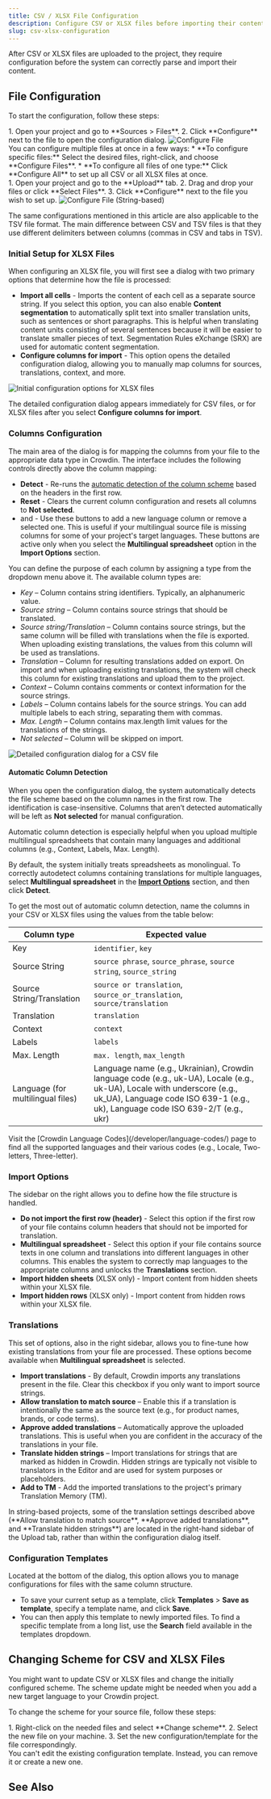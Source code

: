 ```yaml
---
title: CSV / XLSX File Configuration
description: Configure CSV or XLSX files before importing their contents
slug: csv-xlsx-configuration
---
```



After CSV or XLSX files are uploaded to the project, they require configuration before the system can correctly parse and import their content.

## File Configuration

To start the configuration, follow these steps:

<Tabs syncKey="projectType">
  <TabItem label="File-based project">
    <Steps>
      1. Open your project and go to **Sources > Files**.
      2. Click **Configure** next to the file to open the configuration dialog.
    </Steps>
    <Image src={csvFileConfigure} alt="Configure File" />
    <Aside type="tip">
      You can configure multiple files at once in a few ways:
      * **To configure specific files:** Select the desired files, right-click, and choose **Configure Files**.
      * **To configure all files of one type:** Click **Configure All** to set up all CSV or all XLSX files at once.
    </Aside>
  </TabItem>
  <TabItem label="String-based project">
    <Steps>
      1. Open your project and go to the **Upload** tab.
      2. Drag and drop your files or click **Select Files**.
      3. Click **Configure** next to the file you wish to set up.
    </Steps>
    <Image src={csvFileConfigureSb} alt="Configure File (String-based)" />
  </TabItem>
</Tabs>

The same configurations mentioned in this article are also applicable to the TSV file format. The main difference between CSV and TSV files is that they use different delimiters between columns (commas in CSV and tabs in TSV).

### Initial Setup for XLSX Files

When configuring an XLSX file, you will first see a dialog with two primary options that determine how the file is processed:

* **Import all cells** - Imports the content of each cell as a separate source string. If you select this option, you can also enable **Content segmentation** to automatically split text into smaller translation units, such as sentences or short paragraphs. This is helpful when translating content units consisting of several sentences because it will be easier to translate smaller pieces of text. Segmentation Rules eXchange (SRX) are used for automatic content segmentation.
* **Configure columns for import** - This option opens the detailed configuration dialog, allowing you to manually map columns for sources, translations, context, and more.

<Image src={xlsxInitialOptions} alt="Initial configuration options for XLSX files" />

The detailed configuration dialog appears immediately for CSV files, or for XLSX files after you select **Configure columns for import**.

### Columns Configuration

The main area of the dialog is for mapping the columns from your file to the appropriate data type in Crowdin. The interface includes the following controls directly above the column mapping:

* **Detect** - Re-runs the [automatic detection of the column scheme](#automatic-column-detection) based on the headers in the first row.
* **Reset** - Clears the current column configuration and resets all columns to **Not selected**.
* <Icon name="mdi:plus" class="inline-icon" /> and <Icon name="mdi:minus" class="inline-icon" /> - Use these buttons to add a new language column or remove a selected one. This is useful if your multilingual source file is missing columns for some of your project's target languages. These buttons are active only when you select the **Multilingual spreadsheet** option in the **Import Options** section.

You can define the purpose of each column by assigning a type from the dropdown menu above it. The available column types are:

* *Key* – Column contains string identifiers. Typically, an alphanumeric value.
* *Source string* – Column contains source strings that should be translated.
* *Source string/Translation* – Column contains source strings, but the same column will be filled with translations when the file is exported. When uploading existing translations, the values from this column will be used as translations.
* *Translation* – Column for resulting translations added on export. On import and when uploading existing translations, the system will check this column for existing translations and upload them to the project.
* *Context* – Column contains comments or context information for the source strings.
* *Labels* – Column contains labels for the source strings. You can add multiple labels to each string, separating them with commas.
* *Max. Length* – Column contains max.length limit values for the translations of the strings.
* *Not selected* – Column will be skipped on import.

<Image src={csvFileConfiguration} alt="Detailed configuration dialog for a CSV file" />

#### Automatic Column Detection

When you open the configuration dialog, the system automatically detects the file scheme based on the column names in the first row. The identification is case-insensitive. Columns that aren’t detected automatically will be left as **Not selected** for manual configuration.

Automatic column detection is especially helpful when you upload multiple multilingual spreadsheets that contain many languages and additional columns (e.g., Context, Labels, Max. Length).

By default, the system initially treats spreadsheets as monolingual. To correctly autodetect columns containing translations for multiple languages, select **Multilingual spreadsheet** in the [**Import Options**](#import-options) section, and then click **Detect**.

To get the most out of automatic column detection, name the columns in your CSV or XLSX files using the values from the table below:

| Column type                       | Expected value                                                                                                                                                                                              |
|-----------------------------------|-------------------------------------------------------------------------------------------------------------------------------------------------------------------------------------------------------------|
| Key                               | `identifier`, `key`                                                                                                                                                                                         |
| Source String                     | `source phrase`, `source_phrase`, `source string`, `source_string`                                                                                                                                          |
| Source String/Translation         | `source or translation`, `source_or_translation`, `source/translation`                                                                                                                                      |
| Translation                       | `translation`                                                                                                                                                                                               |
| Context                           | `context`                                                                                                                                                                                                   |
| Labels                            | `labels`                                                                                                                                                                                                    |
| Max. Length                       | `max. length`, `max_length`                                                                                                                                                                                 |
| Language (for multilingual files) | Language name (e.g., Ukrainian), Crowdin language code (e.g., uk-UA), Locale (e.g., uk-UA), Locale with underscore (e.g., uk_UA), Language code ISO 639-1 (e.g., uk), Language code ISO 639-2/T (e.g., ukr) |

<Aside type="tip">
  Visit the [Crowdin Language Codes](/developer/language-codes/) page to find all the supported languages and their various codes (e.g., Locale, Two-letters, Three-letter).
</Aside>

### Import Options

The sidebar on the right allows you to define how the file structure is handled.

* **Do not import the first row (header)** - Select this option if the first row of your file contains column headers that should not be imported for translation.
* **Multilingual spreadsheet** - Select this option if your file contains source texts in one column and translations into different languages in other columns. This enables the system to correctly map languages to the appropriate columns and unlocks the **Translations** section.
* **Import hidden sheets** (XLSX only) - Import content from hidden sheets within your XLSX file.
* **Import hidden rows** (XLSX only) - Import content from hidden rows within your XLSX file.

### Translations

This set of options, also in the right sidebar, allows you to fine-tune how existing translations from your file are processed. These options become available when **Multilingual spreadsheet** is selected.

* **Import translations** - By default, Crowdin imports any translations present in the file. Clear this checkbox if you only want to import source strings.
* **Allow translation to match source** – Enable this if a translation is intentionally the same as the source text (e.g., for product names, brands, or code terms).
* **Approve added translations** – Automatically approve the uploaded translations. This is useful when you are confident in the accuracy of the translations in your file.
* **Translate hidden strings** – Import translations for strings that are marked as hidden in Crowdin. Hidden strings are typically not visible to translators in the Editor and are used for system purposes or placeholders.
* **Add to TM** - Add the imported translations to the project's primary Translation Memory (TM).

<Aside>
  In string-based projects, some of the translation settings described above (**Allow translation to match source**, **Approve added translations**, and **Translate hidden strings**) are located in the right-hand sidebar of the Upload tab, rather than within the configuration dialog itself.
</Aside>

### Configuration Templates

Located at the bottom of the dialog, this option allows you to manage configurations for files with the same column structure.

* To save your current setup as a template, click **Templates** > **Save as template**, specify a template name, and click **Save**.
* You can then apply this template to newly imported files. To find a specific template from a long list, use the **Search** field available in the templates dropdown.

## Changing Scheme for CSV and XLSX Files

You might want to update CSV or XLSX files and change the initially configured scheme. The scheme update might be needed when you add a new target language to your Crowdin project.

To change the scheme for your source file, follow these steps:

<Steps>
  1. Right-click on the needed files and select **Change scheme**.
  2. Select the new file on your machine.
  3. Set the new configuration/template for the file correspondingly.
</Steps>

<Aside type="caution" title="Limitations">
  You can't edit the existing configuration template. Instead, you can remove it or create a new one.
</Aside>

## See Also

<CardGrid>
  <LinkCard
    title="Uploading Source Files"
    description="Learn how to upload source files to your project for translation."
    href="/uploading-files/"
  />
  <LinkCard
    title="File Management"
    description="Manage and configure source files in your project."
    href="/file-management/"
  />
</CardGrid>
